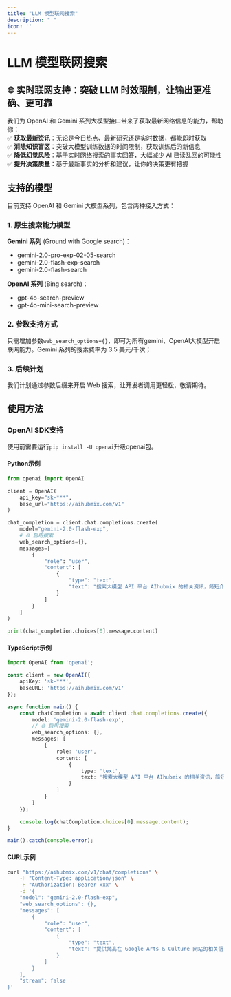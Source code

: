 ```yaml
---
title: "LLM 模型联网搜索"
description: " "
icon: ''
---
```


# LLM 模型联网搜索

## 🌐 实时联网支持：突破 LLM 时效限制，让输出更准确、更可靠

我们为 OpenAI 和 Gemini 系列大模型接口带来了获取最新网络信息的能力，帮助你：  
✅ **获取最新资讯**：无论是今日热点、最新研究还是实时数据，都能即时获取  
✅ **消除知识盲区**：突破大模型训练数据的时间限制，获取训练后的新信息   
✅ **降低幻觉风险**：基于实时网络搜索的事实回答，大幅减少 AI 已读乱回的可能性  
✅ **提升决策质量**：基于最新事实的分析和建议，让你的决策更有把握  

## 支持的模型
目前支持 OpenAI 和 Gemini 大模型系列，包含两种接入方式：

### 1. 原生搜索能力模型
**Gemini 系列** (Ground with Google search)：
- gemini-2.0-pro-exp-02-05-search
- gemini-2.0-flash-exp-search
- gemini-2.0-flash-search

**OpenAI 系列** (Bing search)：
- gpt-4o-search-preview
- gpt-4o-mini-search-preview

### 2. 参数支持方式
只需增加参数`web_search_options={}`，即可为所有gemini、OpenAI大模型开启联网能力。Gemini 系列的搜索费率为 3.5 美元/千次；

### 3. 后续计划
我们计划通过参数后缀来开启 Web 搜索，让开发者调用更轻松，敬请期待。

## 使用方法

### OpenAI SDK支持
使用前需要运行`pip install -U openai`升级openai包。

#### Python示例
```python
from openai import OpenAI

client = OpenAI(
    api_key="sk-***",
    base_url="https://aihubmix.com/v1"
)

chat_completion = client.chat.completions.create(
    model="gemini-2.0-flash-exp",
    # 🌐 启用搜索
    web_search_options={},
    messages=[
        {
            "role": "user",
            "content": [
                {
                    "type": "text",
                    "text": "搜索大模型 API 平台 AIhubmix 的相关资讯，简短介绍，并提供相关链接。"
                }
            ]
        }
    ]
)

print(chat_completion.choices[0].message.content)
```

#### TypeScript示例
```typescript
import OpenAI from 'openai';

const client = new OpenAI({
    apiKey: 'sk-***',
    baseURL: 'https://aihubmix.com/v1'
});

async function main() {
    const chatCompletion = await client.chat.completions.create({
        model: 'gemini-2.0-flash-exp',
        // 🌐 启用搜索
        web_search_options: {},
        messages: [
            {
                role: 'user',
                content: [
                    {
                        type: 'text',
                        text: '搜索大模型 API 平台 AIhubmix 的相关资讯，简短介绍，并提供相关链接。'
                    }
                ]
            }
        ]
    });

    console.log(chatCompletion.choices[0].message.content);
}

main().catch(console.error);
```

#### CURL示例
```bash
curl "https://aihubmix.com/v1/chat/completions" \
    -H "Content-Type: application/json" \
    -H "Authorization: Bearer xxx" \
    -d '{
    "model": "gemini-2.0-flash-exp",
    "web_search_options": {},
    "messages": [
        {
            "role": "user",
            "content": [
                {
                    "type": "text",
                    "text": "提供梵高在 Google Arts & Culture 网站的相关信息，简短介绍，并提供相关链接。"
                }
            ]
        }
    ],
    "stream": false
}'
```